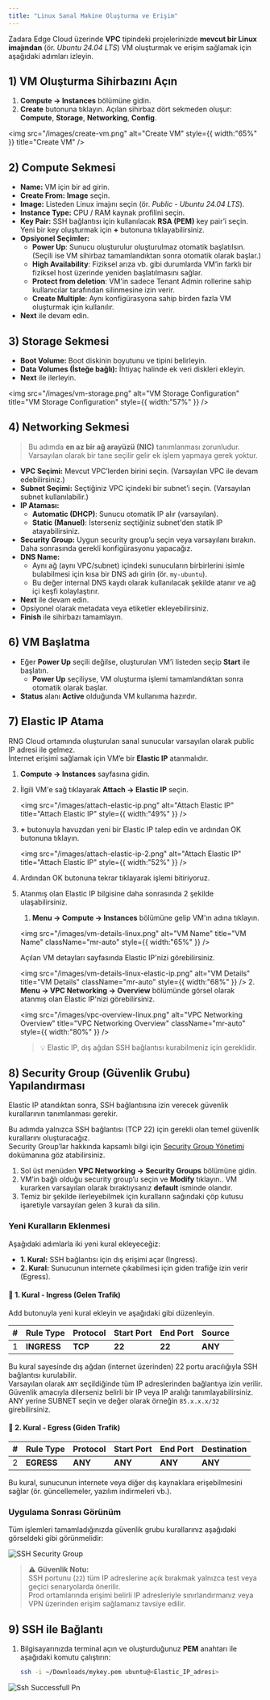 ```yaml
---
title: "Linux Sanal Makine Oluşturma ve Erişim"
---
```


Zadara Edge Cloud üzerinde **VPC** tipindeki projelerinizde **mevcut bir Linux imajından** (ör. _Ubuntu 24.04 LTS_) VM oluşturmak ve erişim sağlamak için aşağıdaki adımları izleyin.

## 1) VM Oluşturma Sihirbazını Açın

1. **Compute → Instances** bölümüne gidin.
2. **Create** butonuna tıklayın. Açılan sihirbaz dört sekmeden oluşur: **Compute**, **Storage**, **Networking**, **Config**.

<img
  src="/images/create-vm.png"
  alt="Create VM"
  style={{ width:"65%" }}
  title="Create VM"
/>

## 2) Compute Sekmesi

- **Name:** VM için bir ad girin.
- **Create From:** **Image** seçin.
- **Image:** Listeden Linux imajını seçin (ör. _Public - Ubuntu 24.04 LTS_).
- **Instance Type:** CPU / RAM kaynak profilini seçin.
- **Key Pair:** SSH bağlantısı için kullanılacak **RSA (PEM)** key pair’i seçin. Yeni bir key oluşturmak için **\+** butonuna tıklayabilirsiniz.
- **Opsiyonel Seçimler:**
  - **Power Up**: Sunucu oluşturulur oluşturulmaz otomatik başlatılsın. (Seçili ise VM sihirbaz tamamlandıktan sonra otomatik olarak başlar.)
  - **High Availability**: Fiziksel arıza vb. gibi durumlarda VM’in farklı bir fiziksel host üzerinde yeniden başlatılmasını sağlar.
  - **Protect from deletion**: VM'in sadece Tenant Admin rollerine sahip kullanıcılar tarafından silinmesine izin verir.
  - **Create Multiple**: Aynı konfigürasyona sahip birden fazla VM oluşturmak için kullanılır.
- **Next** ile devam edin.

## 3) Storage Sekmesi

- **Boot Volume:** Boot diskinin boyutunu ve tipini belirleyin.
- **Data Volumes (İsteğe bağlı):** İhtiyaç halinde ek veri diskleri ekleyin.
- **Next** ile ilerleyin.

<img
  src="/images/vm-storage.png"
  alt="VM Storage Configuration"
  title="VM Storage Configuration"
  style={{ width:"57%" }}
/>

## 4) Networking Sekmesi

> Bu adımda **en az bir ağ arayüzü (NIC)** tanımlanması zorunludur. Varsayılan olarak bir tane seçilir gelir ek işlem yapmaya gerek yoktur.

- **VPC Seçimi:** Mevcut VPC’lerden birini seçin. (Varsayılan VPC ile devam edebilirsiniz.)
- **Subnet Seçimi:** Seçtiğiniz VPC içindeki bir subnet’i seçin. (Varsayılan subnet kullanılabilir.)
- **IP Ataması:**
  - **Automatic (DHCP)**: Sunucu otomatik IP alır (varsayılan).
  - **Static (Manuel)**: İsterseniz seçtiğiniz subnet'den statik IP atayabilirsiniz.
- **Security Group:** Uygun security group’u seçin veya varsayılanı bırakın. Daha sonrasında gerekli konfigürasyonu yapacağız.
- **DNS Name:**
  - Aynı ağ (aynı VPC/subnet) içindeki sunucuların birbirlerini isimle bulabilmesi için kısa bir DNS adı girin (ör. `my-ubuntu`).
  - Bu değer internal DNS kaydı olarak kullanılacak şekilde atanır ve ağ içi keşfi kolaylaştırır.
- **Next** ile devam edin.
- Opsiyonel olarak metadata veya etiketler ekleyebilirsiniz.
- **Finish** ile sihirbazı tamamlayın.

## 6) VM Başlatma

- Eğer **Power Up** seçili değilse, oluşturulan VM’i listeden seçip **Start** ile başlatın.
  - **Power Up** seçiliyse, VM oluşturma işlemi tamamlandıktan sonra otomatik olarak başlar.
- **Status** alanı **Active** olduğunda VM kullanıma hazırdır.

## 7) Elastic IP Atama

RNG Cloud ortamında oluşturulan sanal sunucular varsayılan olarak public IP adresi ile gelmez.\
İnternet erişimi sağlamak için VM’e bir **Elastic IP** atanmalıdır.

1. **Compute → Instances** sayfasına gidin.
2. İlgili VM'e sağ tıklayarak **Attach → Elastic IP** seçin.

   <img
     src="/images/attach-elastic-ip.png"
     alt="Attach Elastic IP"
     title="Attach Elastic IP"
     style={{ width:"49%" }}
   />
3. **\+** butonuyla havuzdan yeni bir Elastic IP talep edin ve ardından OK butonuna tıklayın.

   <img
     src="/images/attach-elastic-ip-2.png"
     alt="Attach Elastic IP"
     title="Attach Elastic IP"
     style={{ width:"52%" }}
   />
4. Ardından OK butonuna tekrar tıklayarak işlemi bitiriyoruz.
5. Atanmış olan Elastic IP bilgisine daha sonrasında 2 şekilde ulaşabilirsiniz.
   1. **Menu → Compute → Instances** bölümüne gelip VM'ın adına tıklayın.

   <img
     src="/images/vm-details-linux.png"
     alt="VM Name"
     title="VM Name"
     className="mr-auto"
     style={{ width:"65%" }}
   />

   Açılan VM detayları sayfasında Elastic IP'nizi görebilirsiniz.

   <img
     src="/images/vm-details-linux-elastic-ip.png"
     alt="VM Details"
     title="VM Details"
     className="mr-auto"
     style={{ width:"68%" }}
   />
   2. **Menu → VPC Networking → Overview** bölümünde görsel olarak atanmış olan Elastic IP'nizi görebilirsiniz.

      <img
        src="/images/vpc-overview-linux.png"
        alt="VPC Networking Overview"
        title="VPC Networking Overview"
        className="mr-auto"
        style={{ width:"80%" }}
      />

   > 💡 Elastic IP, dış ağdan SSH bağlantısı kurabilmeniz için gereklidir.

## 8) Security Group (Güvenlik Grubu) Yapılandırması

Elastic IP atandıktan sonra, SSH bağlantısına izin verecek güvenlik kurallarının tanımlanması gerekir.

Bu adımda yalnızca SSH bağlantısı (TCP 22) için gerekli olan temel güvenlik kurallarını oluşturacağız.\
Security Group’lar hakkında kapsamlı bilgi için [Security Group Yönetimi](/tr/ag-operasyonlari/security-group-nedir-nasil-calisir) dokümanına göz atabilirsiniz.

1. Sol üst menüden **VPC Networking → Security Groups** bölümüne gidin.
2. VM’in bağlı olduğu security group’u seçin ve **Modify** tıklayın.. VM kurarken varsayılan olarak bıraktıysanız **default** isminde olandır.
3. Temiz bir şekilde ilerleyebilmek için kuralların sağındaki çöp kutusu işaretiyle varsayılan gelen 3 kuralı da silin.

### Yeni Kuralların Eklenmesi

Aşağıdaki adımlarla iki yeni kural ekleyeceğiz:

- **1. Kural:** SSH bağlantısı için dış erişimi açar (Ingress).
- **2. Kural:** Sunucunun internete çıkabilmesi için giden trafiğe izin verir (Egress).

#### 🔹 1. Kural - Ingress (Gelen Trafik)

Add butonuyla yeni kural ekleyin ve aşağıdaki gibi düzenleyin.

| # | Rule Type   | Protocol | Start Port | End Port | Source  |
| --- | ----------- | -------- | ---------- | -------- | ------- |
| 1 | **INGRESS** | **TCP**  | **22**     | **22**   | **ANY** |

Bu kural sayesinde dış ağdan (internet üzerinden) 22 portu aracılığıyla SSH bağlantısı kurulabilir.\
Varsayılan olarak `ANY` seçildiğinde tüm IP adreslerinden bağlantıya izin verilir. Güvenlik amacıyla dilerseniz belirli bir IP veya IP aralığı tanımlayabilirsiniz. ANY yerine SUBNET seçin ve değer olarak örneğin `85.x.x.x/32` girebilirsiniz.

#### 🔹 2. Kural - Egress (Giden Trafik)

| # | Rule Type  | Protocol | Start Port | End Port | Destination |
| --- | ---------- | -------- | ---------- | -------- | ----------- |
| 2 | **EGRESS** | **ANY**  | **ANY**    | **ANY**  | **ANY**     |

Bu kural, sunucunun internete veya diğer dış kaynaklara erişebilmesini sağlar (ör. güncellemeler, yazılım indirmeleri vb.).

### Uygulama Sonrası Görünüm

Tüm işlemleri tamamladığınızda güvenlik grubu kurallarınız aşağıdaki görseldeki gibi görünmelidir:

![SSH Security Group](/images/security-group-ssh.png)

> ⚠️ **Güvenlik Notu:**\
> SSH portunu (`22`) tüm IP adreslerine açık bırakmak yalnızca test veya geçici senaryolarda önerilir.\
> Prod ortamlarında erişimi belirli IP adresleriyle sınırlandırmanız veya VPN üzerinden erişim sağlamanız tavsiye edilir.

## 9) SSH ile Bağlantı

1. Bilgisayarınızda terminal açın ve oluşturduğunuz **PEM** anahtarı ile aşağıdaki komutu çalıştırın:

   ```bash
   ssh -i ~/Downloads/mykey.pem ubuntu@<Elastic_IP_adresi>
   ```

![Ssh Successfull Pn](/images/ssh-successfull.png)